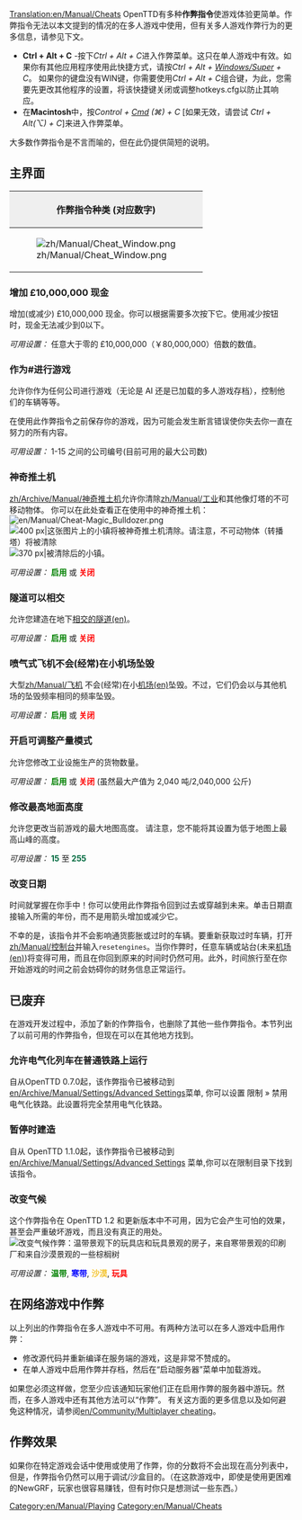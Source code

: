 [[Translation:en/Manual/Cheats]]
{{zh/Manual/目录}}{{zh/警告| 通过使用作弊指令，你将违反游戏规则。请牢记这样的耻辱将被永远记住（这意味着作弊指令的使用将被记录在您保存的游戏中）。 }}
OpenTTD有多种'''作弊指令'''使游戏体验更简单。作弊指令无法以本文提到的情况的在多人游戏中使用，但有关多人游戏作弊行为的更多信息，请参见下文。 

*'''Ctrl + Alt + C''' -按下''Ctrl + Alt + C''进入作弊菜单。这只在单人游戏中有效。如果你有其他应用程序使用此快捷方式，请按''Ctrl + Alt + <span class="plainlinks">[http://zh.wikipedia.org/wiki/Windows%E9%94%AE Windows/Super]</span> + C''。 如果你的键盘没有WIN键，你需要使用''Ctrl + Alt + C''组合键，为此，您需要先更改其他程序的设置，将该快捷键关闭或调整hotkeys.cfg以防止其响应。
*在'''Macintosh'''中，按''Control + <span class="plainlinks">[http://zh.wikipedia.org/wiki/Command%E9%94%AE Cmd]</span> (&#x2318;) + C'' [如果无效，请尝试 ''Ctrl + Alt(⌥) + C'']来进入作弊菜单。

大多数作弊指令是不言而喻的，但在此仍提供简短的说明。

==主界面==
{|border="2" cellspacing="4" cellpadding="3" rules="all" style="margin:1em 1em 1em 0; border:solid 1px #AAAAAA;"
!colspan="4" style="background:#efefef;"| 作弊指令种类 (对应数字)
|-
| rowspan="10"|[[File:zh/Manual/Cheat Window.png|frame|center]]
| style="background:#efefef;"|'''Type'''
|-
| [[#zeng-jia-ps10000000-xian-jin|1. 增加现金]]
|-
| [[#zuo-wei-jin-xing-you-xi|2. 作为#进行游戏]]
|-
| [[#shen-qi-tui-tu-ji|3. 神奇推土机]]
|-
| [[#sui-dao-ke-yi-xiang-jiao|4. 隧道可以相交]]
|-
| [[#pen-qi-shi-fei-ji-bu-hui-jing-chang-zai-xiao-ji-chang-zhui-hui|5. 喷气式飞机不会在小机场坠毁]]
|-
| [[#kai-qi-ke-diao-zheng-chan-liang-mo-shi|6. 调整产量]]
|-
| [[#xiu-gai-zui-gao-di-mian-gao-du|7. 修改最高地面高度]]
|-
| [[#gai-bian-ri-qi|8. 改变日期]]
|}

===增加 £10,000,000 现金===
增加(或减少) £10,000,000 现金。你可以根据需要多次按下它。使用减少按钮时，现金无法减少到0以下。

''可用设置：'' 任意大于零的 £10,000,000（￥80,000,000）倍数的数值。

===作为#进行游戏===
允许你作为任何公司进行游戏（无论是 AI 还是已加载的多人游戏存档），控制他们的车辆等等。

在使用此作弊指令之前保存你的游戏，因为可能会发生断言错误使你失去你一直在努力的所有内容。

''可用设置：''  1-15 之间的公司编号(目前可用的最大公司数)

===神奇推土机===
[[zh/Archive/Manual/神奇推土机]]允许你清除[[zh/Manual/工业]]和其他像灯塔的不可移动物体。
你可以在此处查看正在使用中的神奇推土机： [[File:en/Manual/Cheat-Magic Bulldozer.png]]
[[File:en/Manual/Town Before.png|thumb|left|400 px|这张图片上的小镇将被神奇推土机清除。请注意，不可动物体（转播塔）将被清除]]
[[File:en/Manual/Town After.png|thumb|center|370 px|被清除后的小镇。]]
{{en/-}}

''可用设置：'' <span style="color:green">'''启用'''</span> 或 <span style="color:red">'''关闭'''</span>

===隧道可以相交===
允许您建造在地下[[en/Archive/Manual/Crossing tunnels|相交的隧道(en)]]。

''可用设置：'' <span style="color:green">'''启用'''</span> 或 <span style="color:red">'''关闭'''</span>

===喷气式飞机不会(经常)在小机场坠毁===
大型[[zh/Manual/飞机]] 不会(经常)在小[[en/Manual/Airports|机场(en)]]坠毁。不过，它们仍会以与其他机场的坠毁频率相同的频率坠毁。

''可用设置：'' <span style="color:green">'''启用'''</span> 或 <span style="color:red">'''关闭'''</span>

===开启可调整产量模式===
允许您修改工业设施生产的货物数量。

''可用设置：'' <span style="color:green">'''启用'''</span> 或 <span style="color:red">'''关闭'''</span> (虽然最大产值为 2,040 吨/2,040,000 公斤)

===修改最高地面高度===
允许您更改当前游戏的最大地图高度。 请注意，您不能将其设置为低于地图上最高山峰的高度。

''可用设置：'' <span style="color:#00693E">'''15'''</span> 至 <span style="color:#00693E">'''255'''</span>

===改变日期===
时间就掌握在你手中！你可以使用此作弊指令回到过去或穿越到未来。单击日期直接输入所需的年份，而不是用箭头增加或减少它。

不幸的是，该指令并不会影响通货膨胀或过时的车辆。要重新获取过时车辆，打开[[zh/Manual/控制台]]并输入<code>resetengines</code>。当你作弊时，任意车辆或站台(未来[[en/Manual/Airports|机场(en)]])将变得可用，而且在你回到原来的时间时仍然可用。此外，时间旅行至在你开始游戏的时间之前会妨碍你的财务信息正常运行。
==已废弃==
在游戏开发过程中，添加了新的作弊指令，也删除了其他一些作弊指令。本节列出了以前可用的作弊指令，但现在可以在其他地方找到。

===允许电气化列车在普通铁路上运行===
自从OpenTTD 0.7.0起，该作弊指令已被移动到[[en/Archive/Manual/Settings/Advanced Settings]]菜单, 你可以设置 限制 &raquo; 禁用电气化铁路。此设置将完全禁用电气化铁路。

===暂停时建造===
自从 OpenTTD 1.1.0起，该作弊指令已被移动到[[en/Archive/Manual/Settings/Advanced Settings]] 菜单,你可以在限制目录下找到该指令。

===改变气候===
这个作弊指令在 OpenTTD 1.2 和更新版本中不可用，因为它会产生可怕的效果，甚至会严重破坏游戏，而且没有真正的用处。
[[File:en/Manual/Switch climate.png|center|frame|改变气候作弊：温带景观下的玩具店和玩具景观的房子，来自寒带景观的印刷厂和来自沙漠景观的一些棕榈树]]

''可用设置：'' <span style="color:green">'''温带'''</span>, <span style="color:blue">'''寒带'''</span>, <span style="color:#f4c430">'''沙漠'''</span>, <span style="color:red">'''玩具'''</span>

==在网络游戏中作弊==
以上列出的作弊指令在多人游戏中不可用。有两种方法可以在多人游戏中启用作弊：
* 修改源代码并重新编译在服务端的游戏，这是非常不赞成的。
* 在单人游戏中启用作弊并存档，然后在“启动服务器”菜单中加载游戏。
如果您必须这样做，您至少应该通知玩家他们正在启用作弊的服务器中游玩。然而，在多人游戏中还有其他方法可以“作弊”。 有关这方面的更多信息以及如何避免这种情况，请参阅[[en/Community/Multiplayer cheating]]。


==作弊效果==
如果你在特定游戏会话中使用或使用了作弊，你的分数将不会出现在高分列表中，但是，作弊指令仍然可以用于调试/沙盒目的。（在这款游戏中，即使是使用更困难的NewGRF，玩家也很容易赚钱，但有时你只是想测试一些东西。）


[[Category:en/Manual/Playing]]
[[Category:en/Manual/Cheats]]